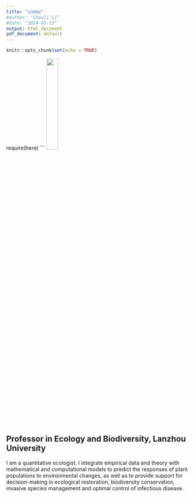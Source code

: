 ```yaml
---
title: "index"
#author: "Shouli Li"
#date: "2024-03-13"
output: html_document
pdf_document: default
---
```


```r
knitr::opts_chunk$set(echo = TRUE)
```
require(here)
```
![](D:/GitHub_repos/website/photosphotos/headshot_2024.jpeg){width=25%}


## Professor in Ecology and Biodiversity, Lanzhou University

I am a quantitative ecologist. I integrate empirical data and theory with mathematical and computational models to predict the responses of plant populations to environmental changes, as well as to provide support for decision-making in ecological restoration, biodiversity conservation, invasive species management and optimal control of infectious disease.

